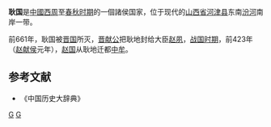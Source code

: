 {{for|东汉人物耿國|耿國 (東漢)}}
{{周代诸侯国
|国名=耿
|国君姓氏=姬
|爵位=不详
|国都=今[[山西省|山西省]][[河津县|河津县]]东南汾河南岸
|分封者=
|始祖=
|建国年=
|灭亡年=前661年
|灭亡原因=为[[晋国|晋国]]所灭
|史书记载=[[春秋左氏传|春秋左氏传]] <small>（始见于[[鲁闵公|闵公]]元年）</small>
}}
'''耿国'''是[[中國|中國]][[西周|西周]]至[[春秋时期|春秋时期]]的一個諸侯国家，位于现代的[[山西省|山西省]][[河津县|河津县]]东南[[汾河|汾河]]南岸一带。

前661年，耿国被[[晋国|晋国]]所灭，[[晋献公|晋献公]]把耿地封给大臣[[赵夙|赵夙]]，[[战国时期|战国时期]]，前423年（[[赵献侯|赵献侯]]元年），[[赵国|赵国]]从耿地迁都[[中牟|中牟]]。

== 参考文献 ==
*《中国历史大辞典》
{{周代諸侯列國}}
{{周初姬姓诸侯}}

{{China-hist-stub}}
[[Category:山西歷史|G]]
[[Category:春秋时期的国家|G]]